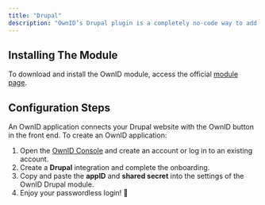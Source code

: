 ```yaml
---
title: "Drupal"
description: "OwnID’s Drupal plugin is a completely no-code way to add passwordless authentication to your website with a few clicks."
---
```



## Installing The Module
To download and install the OwnID module, access the official [module page](https://www.drupal.org/project/ownid).

## Configuration Steps
An OwnID application connects your Drupal website with the OwnID button in the front end. To create an OwnID application:
1. Open the [OwnID Console](https://console.ownid.com/) and create an account or log in to an existing account.
2. Create a **Drupal** integration and complete the onboarding.
3. Copy and paste the **appID** and **shared secret** into the settings of the OwnID Drupal module.
4. Enjoy your passwordless login! 🚀

<NextStepsSnippet/>
